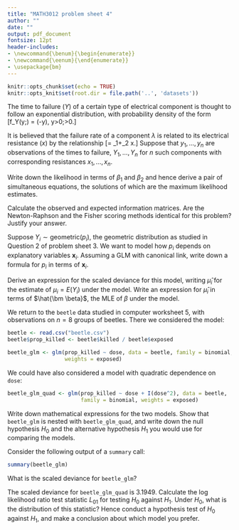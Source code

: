 ```yaml
---
title: "MATH3012 problem sheet 4"
author: ""
date: ""
output: pdf_document
fontsize: 12pt
header-includes:
- \newcommand{\benum}{\begin{enumerate}}
- \newcommand{\eenum}{\end{enumerate}}
- \usepackage{bm}
---
```


```r
knitr::opts_chunk$set(echo = TRUE)
knitr::opts_knit$set(root.dir = file.path('..', 'datasets'))
```


\benum
\item The time to failure ($Y$) of a certain type of electrical component is
thought to follow an exponential distribution, with probability density
of the form
\[f_Y(y;\lambda) = \exp\left(-\lambda y\right), \quad
y>0;\quad\lambda>0.\]

It is believed that the failure rate of a component $\lambda$ is related
to its electrical resistance ($x$) by the relationship
\[\lambda = \beta_1+\beta_2 x.\]
Suppose that $y_1,...,y_n$  are observations of the
times to failure, $Y_1,...,Y_n$ for $n$ such components with corresponding
resistances $x_1,...,x_n$.

\benum
\item Write down the likelihood in terms of $\beta_1$ and
$\beta_2$ and hence derive a pair of
simultaneous equations, the solutions of which are the maximum likelihood
estimates.

\item Calculate the observed and expected information matrices.
Are the Newton-Raphson and the Fisher scoring methods identical
for this problem? Justify your answer.

\eenum

\item
Suppose $Y_i \sim \text{geometric}(p_i)$, the 
geometric distribution as studied in Question 2 of problem
sheet 3. We want to model how $p_i$ depends on explanatory
variables $\bm x_i$.
\benum
\item Assuming a GLM with canonical link, write down a formula for $p_i$ in terms of $\bm x_i$.
\item Derive an expression for the scaled deviance for this model,
writing $\hat \mu_i$ for the estimate of $\mu_i = E(Y_i)$ under the model.
Write an expression for $\hat \mu_i$ in terms of $\hat{\bm \beta}$, the MLE
of $\beta$ under the model.
\eenum

\item
We return to the `beetle` data studied in computer worksheet 5,
with observations on $n = 8$ groups of beetles.
There we considered the model:
```r
beetle <- read.csv("beetle.csv")
beetle$prop_killed <- beetle$killed / beetle$exposed
```
```r
beetle_glm <- glm(prop_killed ~ dose, data = beetle, family = binomial,
                  weights = exposed)
```
We could have also considered a model with quadratic dependence on `dose`:
```r
beetle_glm_quad <- glm(prop_killed ~ dose + I(dose^2), data = beetle, 
                       family = binomial, weights = exposed)
```
\benum
\item Write down mathematical expressions for the two models. Show that 
`beetle_glm` is nested with `beetle_glm_quad`, and write down the null hypothesis
$H_0$ and the alternative hypothesis $H_1$ you would use for comparing the models.
\item Consider the following output of a `summary` call:
```r
summary(beetle_glm)
```
What is the scaled deviance for `beetle_glm`? 
\item The scaled deviance for `beetle_glm_quad` is $3.1949$. 
Calculate the log likelihood ratio test statistic $L_{01}$ 
for testing $H_0$ against $H_1$.
Under $H_0$, what is the distribution of this statistic? Hence 
conduct a hypothesis test of $H_0$ against $H_1$, and make a conclusion
about which model you prefer. 
\eenum

\eenum